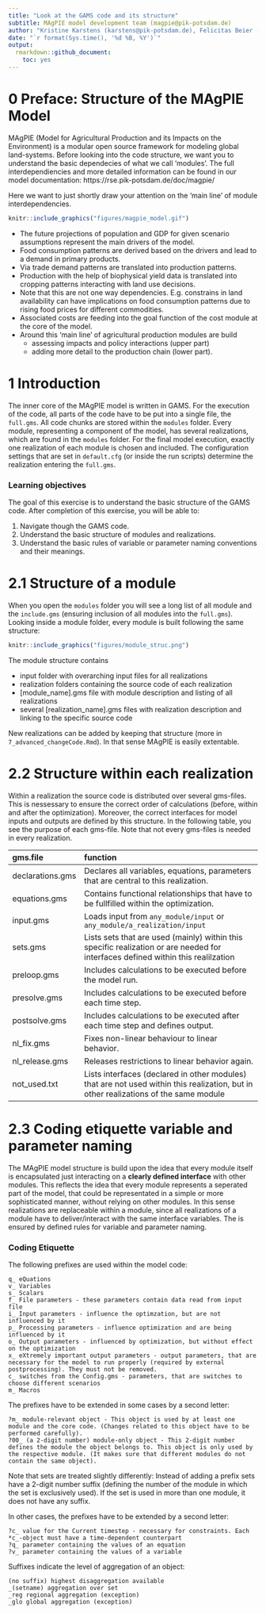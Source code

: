 ```yaml
---
title: "Look at the GAMS code and its structure"
subtitle: MAgPIE model development team (magpie@pik-potsdam.de)
author: "Kristine Karstens (karstens@pik-potsdam.de), Felicitas Beier (beier@pik-potsdam.de)"
date: "`r format(Sys.time(), '%d %B, %Y')`"
output:
  rmarkdown::github_document:
    toc: yes
---
```


# 0 Preface: Structure of the MAgPIE Model

MAgPIE (Model for Agricultural Production and its Impacts on the Environment) is a modular open source framework for modeling global
land-systems. Before looking into the code structure, we want you to understand the basic dependecies of what we call 'modules'.
The full interdependiencies and more detailed information can be found in our model documentation: https://rse.pik-potsdam.de/doc/magpie/

Here we want to just shortly draw your attention on the 'main line' of module interdependencies.

```r
knitr::include_graphics("figures/magpie_model.gif")
```

- The future projections of population and GDP for given scenario assumptions represent the main drivers of the model.
- Food consumption patterns are derived based on the drivers and lead to a demand in primary products.
- Via trade demand patterns are translated into production patterns. 
- Production with the help of biophysical yield data is translated into cropping patterns interacting with land use decisions. 
- Note that this are not one way dependencies. E.g. constrains in land availability can have implications on food consumption patterns due to rising food prices for different commodities. 
- Associated costs are feeding into the goal function of the cost module at the core of the model.
- Around this 'main line' of agricultural production modules are build
    - assessing impacts and policy interactions (upper part)  
    - adding more detail to the production chain (lower part).

# 1 Introduction

The inner core of the MAgPIE model is written in GAMS. For the execution of the code, all parts of the code have to be put into a single file, the `full.gms`. All code chunks are stored within the `modules` folder. Every module, representing a component of the model, has several realizations, which are found in the `modules` folder. 
For the final model execution, exactly one realization of each module is chosen and included.  The  configuration settings that are set in `default.cfg` (or inside the run scripts) determine the realization entering the `full.gms`. 

### Learning objectives

The goal of this exercise is to understand the basic structure of the GAMS code. After completion of this exercise, you will be able to:

1. Navigate though the GAMS code.
2. Understand the basic structure of modules and realizations.
3. Understand the basic rules of variable or parameter naming conventions and their meanings.

# 2.1 Structure of a module

When you open the `modules` folder you will see a long list of all module and the `include.gms` (ensuring inclusion of all modules into the `full.gms`). 
Looking inside a module folder, every module is built following the same structure:

```r
knitr::include_graphics("figures/module_struc.png")
```

The module structure contains

* input folder with overarching input files for all realizations 
* realization folders containing the source code of each realization 
* [module_name].gms file with module description and listing of all realizations 
* several [realization_name].gms files with realization description and linking to the specific source code

New realizations can be added by keeping that structure (more in `7_advanced_changeCode.Rmd`). In that sense MAgPIE is easily extentable.

# 2.2 Structure within each realization

Within a realization the source code is distributed over several gms-files. This is nessessary to ensure the correct order of calculations (before, within and after the optimization). Moreover, the correct interfaces for model inputs and outputs are defined by this structure. In the following table, you see the purpose of each gms-file. Note that not every gms-files is needed in every realization. 


| gms.file   | function                |
|:------------------|:------------------------------------------------------------------|
| declarations.gms  | Declares all variables, equations, parameters that are central to this realization. |
| equations.gms     | Contains functional relationships that have to be fullfilled within the optimization. |
| input.gms         | Loads input from `any_module/input` or `any_module/a_realization/input` |
| sets.gms          | Lists sets that are used (mainly) within this specific realization or are needed for interfaces defined within this realilzation |
| preloop.gms       | Includes calculations to be executed before the model run. |
| presolve.gms      | Includes calculations to be executed before each time step.|
| postsolve.gms     | Includes calculations to be executed after each time step and defines output.|
| nl_fix.gms        | Fixes non-linear behaviour to linear behavior.|
| nl_release.gms    | Releases restrictions to linear behavior again. |
| not_used.txt      | Lists interfaces (declared in other modules) that are not used within this realization, but in other realizations of the same module | 


# 2.3 Coding etiquette variable and parameter naming

The MAgPIE model structure is build upon the idea that every module itself is encapsulated just interacting on a **clearly defined interface** with other modules. This reflects the idea that every module represents a seperated part of the model, that could be representated in a simple or more sophisticated manner, without relying on other modules. In this sense realizations are replaceable within a module, since all realizations of a module have to deliver/interact with the same interface variables. The is ensured by defined rules for variable and parameter naming.

### Coding Etiquette

The following prefixes are used within the model code:

    q_ eQuations
    v_ Variables
    s_ Scalars
    f_ File parameters - these parameters contain data read from input file
    i_ Input parameters - influence the optimzation, but are not influenced by it
    p_ Processing parameters - influence optimization and are being influenced by it
    o_ Output parameters - influenced by optimization, but without effect on the optimization
    x_ eXtremely important output parameters - output parameters, that are necessary for the model to run properly (required by external postprocessing). They must not be removed.
    c_ switches from the Config.gms - parameters, that are switches to choose different scenarios
    m_ Macros

The prefixes have to be extended in some cases by a second letter:

    ?m_ module-relevant object - This object is used by at least one module and the core code. (Changes related to this object have to be performed carefully).
    ?00_ (a 2-digit number) module-only object - This 2-digit number defines the module the object belongs to. This object is only used by the respective module. (It makes sure that different modules do not contain the same object).

Note that sets are treated slightly differently: Instead of adding a prefix sets have a 2-digit number suffix (defining the number of the module in which the set is exclusively used). If the set is used in more than one module, it does not have any suffix.

In other cases, the prefixes have to be extended by a second letter:

    ?c_ value for the Current timestep - necessary for constraints. Each *c_-object must have a time-dependent counterpart
    ?q_ parameter containing the values of an equation
    ?v_ parameter containing the values of a variable

Suffixes indicate the level of aggregation of an object:

    (no suffix) highest disaggregation available
    _(setname) aggregation over set
    _reg regional aggregation (exception)
    _glo global aggregation (exception)


